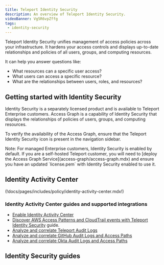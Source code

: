 ```yaml
---
title: Teleport Identity Security
description: An overview of Teleport Identity Security.
videoBanner: Vg5R6vpZffg
tags:
 - identity-security
---
```


Teleport Identity Security unifies management of access policies across your infrastructure.
It hardens your access controls and displays up-to-date relationships and policies of all
users, groups, and computing resources.

It can help you answer questions like:

- What resources can a specific user access?
- What users can access a specific resource?
- What are the relationships between users, roles, and resources?

## Getting started with Identity Security

Identity Security is a separately licensed product and is available to Teleport Enterprise customers.
Access Graph is a capability of Identity Security that displays the relationships of
policies of users, groups, and computing resources.

To verify the availability of the Access Graph, ensure that the Teleport Identity Security icon is present in the navigation sidebar.

<Admonition type="note">
Note: For managed Enterprise customers, Identity Security is enabled by default.
If you are a self-hosted Teleport customer, you will need to [deploy the Access Graph Service](access-graph/access-graph.mdx) and ensure you have an updated
`license.pem` with Identity Security enabled to use it.
</Admonition>

## Identity Activity Center

(!docs/pages/includes/policy/identity-activity-center.mdx!)

### Identity Activity Center guides and supported integrations

- [Enable Identity Activity Center](access-graph/identity-activity-center.mdx)
- [Discover AWS Access Patterns and CloudTrail events with Teleport Identity Security](./integrations/aws-sync.mdx) guide.
- [Analyze and correlate Teleport Audit Logs](./integrations/teleport.mdx)
- [Analyze and correlate GitHub Audit Logs and Access Paths](./integrations/github.mdx) 
- [Analyze and correlate Okta Audit Logs and Access Paths](../identity-governance/okta/okta.mdx)

## Identity Security guides

<DocCardList />

